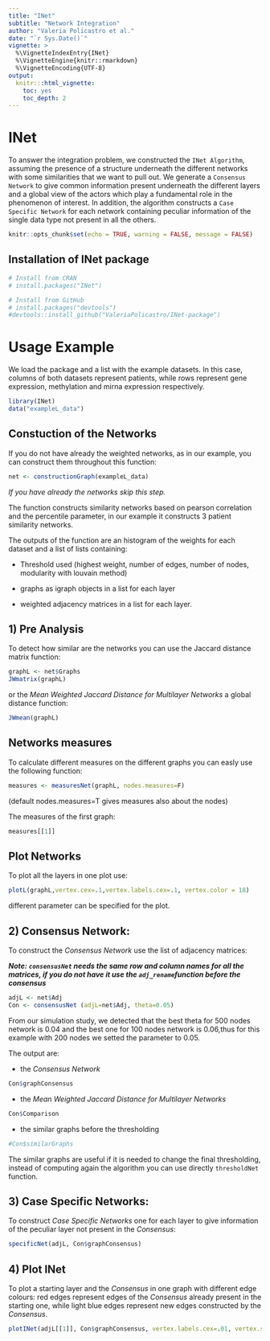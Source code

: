 ```yaml
---
title: "INet"
subtitle: "Network Integration"
author: "Valeria Policastro et al."
date: "`r Sys.Date()`"
vignette: >
  %\VignetteIndexEntry{INet}
  %\VignetteEngine{knitr::rmarkdown}
  %\VignetteEncoding{UTF-8}
output:
  knitr:::html_vignette:
    toc: yes
    toc_depth: 2
---
```


# INet

To answer the integration problem, we constructed the `INet Algorithm`, assuming the presence of a structure underneath the different networks with some similarities that we want to pull out. We generate a `Consensus Network` to give common information present underneath the different layers and a global view of the actors which play a fundamental role in the phenomenon of interest. In addition, the algorithm constructs a `Case Specific Network` for each network containing peculiar information of the single data type not present in all the others.
```r
knitr::opts_chunk$set(echo = TRUE, warning = FALSE, message = FALSE)
```

## Installation of INet package

```r
# Install from CRAN 
# install.packages("INet")

# Install from GitHub
# install.packages("devtools")
#devtools::install_github("ValeriaPolicastro/INet-package")

```

# Usage Example

We load the package and a list with the example datasets. In this case, columns of both datasets represent patients, while rows represent gene expression, methylation and mirna expression respectively.

```r
library(INet)
data("exampleL_data")
```

## Constuction of the Networks

If you do not have already the weighted networks, as in our example, you can construct them throughout this function:

```r
net <- constructionGraph(exampleL_data)
```

*If you have already the networks skip this step.*

The function constructs similarity networks based on pearson correlation and the percentile parameter, in our example it constructs 3 patient similarity networks.

The outputs of the function are an histogram of the weights for each dataset and a list of lists containing:

-   Threshold used (highest weight, number of edges, number of nodes, modularity with louvain method)

-   graphs as igraph objects in a list for each layer

-   weighted adjacency matrices in a list for each layer.

## 1) Pre Analysis

To detect how similar are the networks you can use the Jaccard distance matrix function:

```r
graphL <- net$Graphs
JWmatrix(graphL)
```

or the *Mean Weighted Jaccard Distance for Multilayer Networks* a global distance function:

```r
JWmean(graphL)
```

## Networks measures

To calculate different measures on the different graphs you can easly use the following function:

```r
measures <- measuresNet(graphL, nodes.measures=F)
```
(default nodes.measures=T gives measures also about the nodes)

The measures of the first graph:

```r
measures[[1]] 
```

## Plot Networks

To plot all the layers in one plot use:

```r
plotL(graphL,vertex.cex=.1,vertex.labels.cex=.1, vertex.color = 18)
```

different parameter can be specified for the plot.

## 2) Consensus Network:

To construct the *Consensus Network* use the list of adjacency matrices:

***Note: `consensusNet` needs the same row and column names for all the matrices, if you do not have it use the `adj_rename`function before the consensus***

```r
adjL <- net$Adj
Con <- consensusNet (adjL=net$Adj, theta=0.05) 

```

From our simulation study, we detected that the best theta for 500 nodes network is 0.04 and the best one for 100 nodes network is 0.06,thus for this example with 200 nodes we setted the parameter to 0.05.

The output are:

-   the *Consensus Network*

```r
Con$graphConsensus 
```

-   the *Mean Weighted Jaccard Distance for Multilayer Networks*

```r
Con$Comparison
```

-   the similar graphs before the thresholding

```r
#Con$similarGraphs
```

The similar graphs are useful if it is needed to change the final thresholding, instead of computing again the algorithm you can use directly `thresholdNet` function.

## 3) Case Specific Networks:

To construct *Case Specific Networks* one for each layer to give information of the peculiar layer not present in the *Consensus*:

```r
specificNet(adjL, Con$graphConsensus)
```

## 4) Plot INet

To plot a starting layer and the *Consensus* in one graph with different edge colours: red edges represent edges of the *Consensus* already present in the starting one, while light blue edges represent new edges constructed by the *Consensus*.

```r
plotINet(adjL[[1]], Con$graphConsensus, vertex.labels.cex=.01, vertex.size=2)
```
